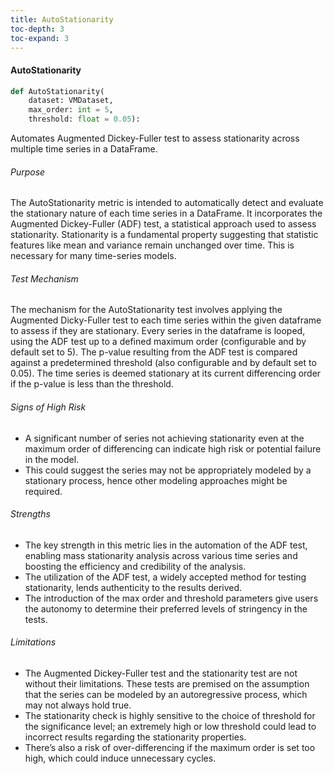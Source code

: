 ```yaml
---
title: AutoStationarity
toc-depth: 3
toc-expand: 3
---
```







#### AutoStationarity

```python
def AutoStationarity(
    dataset: VMDataset,
    max_order: int = 5,
    threshold: float = 0.05):
```

Automates Augmented Dickey-Fuller test to assess stationarity across multiple time series in a DataFrame.

###### Purpose

The AutoStationarity metric is intended to automatically detect and evaluate the stationary nature of each time
series in a DataFrame. It incorporates the Augmented Dickey-Fuller (ADF) test, a statistical approach used to
assess stationarity. Stationarity is a fundamental property suggesting that statistic features like mean and
variance remain unchanged over time. This is necessary for many time-series models.

###### Test Mechanism

The mechanism for the AutoStationarity test involves applying the Augmented Dicky-Fuller test to each time series
within the given dataframe to assess if they are stationary. Every series in the dataframe is looped, using the ADF
test up to a defined maximum order (configurable and by default set to 5). The p-value resulting from the ADF test
is compared against a predetermined threshold (also configurable and by default set to 0.05). The time series is
deemed stationary at its current differencing order if the p-value is less than the threshold.

###### Signs of High Risk

- A significant number of series not achieving stationarity even at the maximum order of differencing can indicate
high risk or potential failure in the model.
- This could suggest the series may not be appropriately modeled by a stationary process, hence other modeling
approaches might be required.

###### Strengths

- The key strength in this metric lies in the automation of the ADF test, enabling mass stationarity analysis
across various time series and boosting the efficiency and credibility of the analysis.
- The utilization of the ADF test, a widely accepted method for testing stationarity, lends authenticity to the
results derived.
- The introduction of the max order and threshold parameters give users the autonomy to determine their preferred
levels of stringency in the tests.

###### Limitations

- The Augmented Dickey-Fuller test and the stationarity test are not without their limitations. These tests are
premised on the assumption that the series can be modeled by an autoregressive process, which may not always hold
true.
- The stationarity check is highly sensitive to the choice of threshold for the significance level; an extremely
high or low threshold could lead to incorrect results regarding the stationarity properties.
- There's also a risk of over-differencing if the maximum order is set too high, which could induce unnecessary
cycles.




 